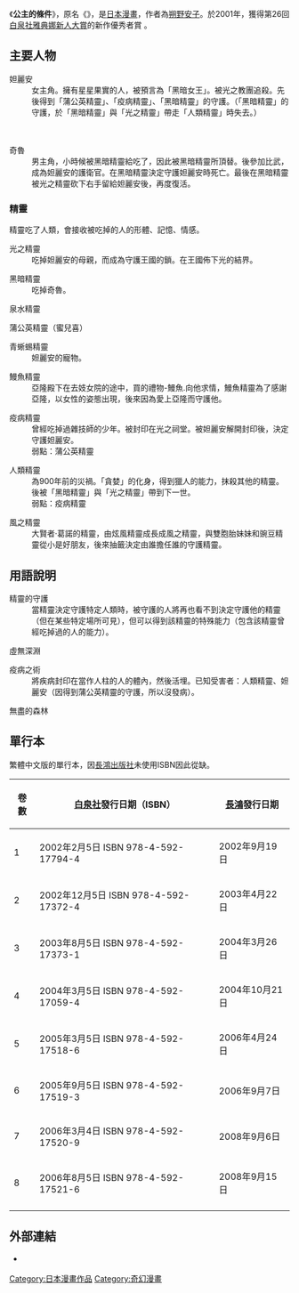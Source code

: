 {{Infobox animanga/Headerofja
|標題= 公主的條件
|圖像= 
|尺寸= 
|說明= 
|日文名稱= 姫君の条件
|英文名稱= 
|假名= 
|羅馬字= 
|類型= [[奇幻漫畫|奇幻漫畫]]
}}
{{Infobox animanga/Manga
|標題= 
|作者= [[朔野安子|朔野安子]]
|作畫= 
|出版社= {{flagicon|Japan}} [[白泉社|白泉社]]<br/> {{flagicon|Taiwan}} [[長鴻出版社|長鴻出版社]]
|其他出版社= 
|連載雜誌= 
|發售日= 
|開始=
|結束=
|冊數=全8冊
|話數= 
|其他=
}}
{{Infobox animanga/Footerofja}}
{{漫畫}}
《'''公主的條件'''》，原名《'''{{lang|ja|姫君の条件}}'''》，是[[日本漫畫|日本漫畫]]，作者為[[朔野安子|朔野安子]]。於2001年，獲得第26回[[白泉社雅典娜新人大賞|白泉社雅典娜新人大賞]]的新作優秀者賞 。

==主要人物==
;妲麗安
:女主角。擁有星星果實的人，被預言為「黑暗女王」。被光之教團追殺。先後得到「蒲公英精靈」、「疫病精靈」、「黑暗精靈」的守護。（「黑暗精靈」的守護，於「黑暗精靈」與「光之精靈」帶走「人類精靈」時失去。）
　
;奇魯
:男主角，小時候被黑暗精靈給吃了，因此被黑暗精靈所頂替。後參加比武，成為妲麗安的護衛官。在黑暗精靈決定守護妲麗安時死亡。最後在黑暗精靈被光之精靈砍下右手留給妲麗安後，再度復活。

===精靈===
精靈吃了人類，會接收被吃掉的人的形體、記憶、情感。

;光之精靈
:吃掉妲麗安的母親，而成為守護王國的鎖。在王國佈下光的結界。

;黑暗精靈
:吃掉奇魯。

;泉水精靈

;蒲公英精靈（蜜兒喜）

;青蜥蜴精靈
:妲麗安的寵物。

;鰻魚精靈
:亞隆殿下在去妓女院的途中，買的禮物-鰻魚.向他求情，鰻魚精靈為了感謝亞隆，以女性的姿態出現，後來因為愛上亞隆而守護他。

;疫病精靈
: 曾經吃掉過雜技師的少年。被封印在光之祠堂。被妲麗安解開封印後，決定守護妲麗安。
: 弱點：蒲公英精靈　

;人類精靈
: 為900年前的災禍。「貪婪」的化身，得到獵人的能力，抹殺其他的精靈。後被「黑暗精靈」與「光之精靈」帶到下一世。
: 弱點：疫病精靈

;風之精靈
:大賢者‧葛諾的精靈，由炫風精靈成長成風之精靈，與雙胞胎妹妹和豌豆精靈從小是好朋友，後來抽籤決定由誰擔任誰的守護精靈。

==用語說明==
;精靈的守護
:當精靈決定守護特定人類時，被守護的人將再也看不到決定守護他的精靈（但在某些特定場所可見），但可以得到該精靈的特殊能力（包含該精靈曾經吃掉過的人的能力）。

;虛無深淵

;疫病之術
:將疾病封印在當作人柱的人的體內，然後活埋。已知受害者：人類精靈、妲麗安（因得到蒲公英精靈的守護，所以沒發病）。

;無盡的森林

==單行本==
繁體中文版的單行本，因[[長鴻出版社|長鴻出版社]]未使用ISBN因此從缺。
{| class="wikitable" align="center" style="text-align: center;"
|-
!卷數!!{{flagicon|Japan}} [[白泉社|白泉社]]發行日期（ISBN）!!{{flagicon|Taiwan}} [[長鴻出版社|長鴻]]發行日期
|-
|1||2002年2月5日 ISBN 978-4-592-17794-4||2002年9月19日
|-
|2||2002年12月5日 ISBN 978-4-592-17372-4||2003年4月22日
|-
|3||2003年8月5日 ISBN 978-4-592-17373-1||2004年3月26日
|-
|4||2004年3月5日 ISBN 978-4-592-17059-4||2004年10月21日
|-
|5||2005年3月5日 ISBN 978-4-592-17518-6||2006年4月24日
|-
|6||2005年9月5日 ISBN 978-4-592-17519-3||2006年9月7日
|-
|7||2006年3月4日 ISBN 978-4-592-17520-9||2008年9月6日
|-
|8||2006年8月5日 ISBN 978-4-592-17521-6||2008年9月15日
|-
|}

==外部連結==
* {{ja}}[https://web.archive.org/web/20080927054816/http://www005.upp.so-net.ne.jp/sakuno/info/info.html {{lang|ja|姫君の条件}}]

{{DEFAULTSORT:Himegimi no Jouken}}
[[Category:日本漫畫作品|Category:日本漫畫作品]]
[[Category:奇幻漫畫|Category:奇幻漫畫]]